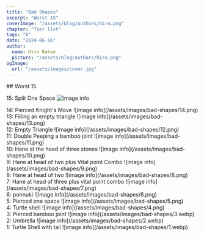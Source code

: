 ```yaml
---
title: "Bad Shapes"
excerpt: "Worst 15"
coverImage: "/assets/blog/authors/hiro.png"
chapter: "Tier list"
tags: "6"
date: "2024-06-16"
author:
  name: Hiro Nakae
  picture: "/assets/blog/authors/hiro.png"
ogImage:
  url: "/assets/images/cover.jpg"
---
```

<div className="mt-8"/>
## Worst 15
<div className="mt-4"/>

15: Split One Space
![image info](/assets/images/bad-shapes/15.png)

<div className="mt-4"/>
14: Pierced Knight's Move
![image info](/assets/images/bad-shapes/14.png)
<div className="mt-4"/>
13: Filling an empty triangle
![image info](/assets/images/bad-shapes/13.png)
<div className="mt-4"/>
12: Empty Triangle
![image info](/assets/images/bad-shapes/12.png)
<div className="mt-4"/>
11: Double Peeping a bamboo joint
![image info](/assets/images/bad-shapes/11.png)
<div className="mt-4"/>
10: Hane at the head of three stones
![image info](/assets/images/bad-shapes/10.png)
<div className="mt-4"/>
9: Hane at head of two plus Vital point Combo
![image info](/assets/images/bad-shapes/9.png)
<div className="mt-4"/>
8: Hane at head of two
![image info](/assets/images/bad-shapes/8.png)
<div className="mt-4"/>
7: Hane at head of three plus vital point combo
![image info](/assets/images/bad-shapes/7.png)
<div className="mt-4"/>
6: ponnuki
![image info](/assets/images/bad-shapes/6.png)
<div className="mt-4"/>
5: Pierced one space
![image info](/assets/images/bad-shapes/5.png)
<div className="mt-4"/>
4: Turtle shell
![image info](/assets/images/bad-shapes/4.png)
<div className="mt-4"/>
3: Pierced bamboo joint
![image info](/assets/images/bad-shapes/3.webp)
<div className="mt-4"/>
2: Umbrella
![image info](/assets/images/bad-shapes/2.webp)
<div className="mt-4"/>
1: Turtle Shell with tail
![image info](/assets/images/bad-shapes/1.webp)
<div className="mt-8"/>
